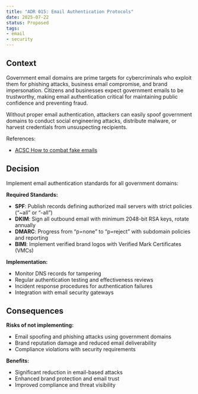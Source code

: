 ```yaml
---
title: "ADR 015: Email Authentication Protocols"
date: 2025-07-22
status: Proposed
tags:
- email
- security
---
```


## Context

Government email domains are prime targets for cybercriminals who exploit them for phishing attacks, business email compromise, and brand impersonation. Citizens and businesses expect government emails to be trustworthy, making email authentication critical for maintaining public confidence and preventing fraud.

Without proper email authentication, attackers can easily spoof government domains to conduct social engineering attacks, distribute malware, or harvest credentials from unsuspecting recipients.

References:

- [ACSC How to combat fake emails](https://www.cyber.gov.au/resources-business-and-government/maintaining-devices-and-systems/system-hardening-and-administration/email-hardening/how-combat-fake-emails)

## Decision

Implement email authentication standards for all government domains:

**Required Standards:**

- **SPF**: Publish records defining authorized mail servers with strict policies ("~all" or "-all")
- **DKIM**: Sign all outbound email with minimum 2048-bit RSA keys, rotate annually
- **DMARC**: Progress from "p=none" to "p=reject" with subdomain policies and reporting
- **BIMI**: Implement verified brand logos with Verified Mark Certificates (VMCs)

**Implementation:**

- Monitor DNS records for tampering
- Regular authentication testing and effectiveness reviews
- Incident response procedures for authentication failures
- Integration with email security gateways

## Consequences

**Risks of not implementing:**

- Email spoofing and phishing attacks using government domains
- Brand reputation damage and reduced email deliverability
- Compliance violations with security requirements

**Benefits:**

- Significant reduction in email-based attacks
- Enhanced brand protection and email trust
- Improved compliance and threat visibility
